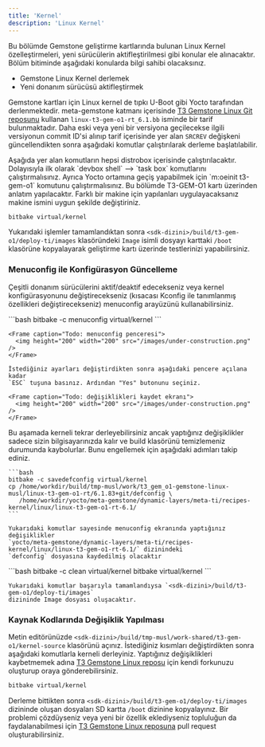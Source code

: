 ```yaml
---
title: 'Kernel'
description: 'Linux Kernel'
---
```


<Note>
Bu bölümde Gemstone geliştirme kartlarında bulunan Linux Kernel özelleştirmeleri, yeni sürücülerin
aktifleştirilmesi gibi konular ele alınacaktır.
</Note>

<Tip>
Bölüm bitiminde aşağıdaki konularda bilgi sahibi olacaksınız.

* Gemstone Linux Kernel derlemek
* Yeni donanım sürücüsü aktifleştirmek
</Tip>

Gemstone kartları için Linux kernel de tıpkı U-Boot gibi Yocto tarafından derlenmektedir.
meta-gemstone katmanı içerisinde [T3 Gemstone Linux Git reposunu](https://github.com/t3gemstone/linux)
kullanan `linux-t3-gem-o1-rt_6.1.bb` isminde bir tarif bulunmaktadır. Daha eski veya yeni bir versiyona
geçilecekse ilgili versiyonun commit ID'si alınıp tarif içerisinde yer alan `SRCREV` değişkeni
güncellendikten sonra aşağıdaki komutlar çalıştırılarak derleme başlatılabilir.

<Warning>
Aşağıda yer alan komutların hepsi distrobox içerisinde çalıştırılacaktır. Dolayısıyla ilk olarak
`devbox shell` --> `task box` komutlarını çalıştırmalısınız. Ayrıca Yocto ortamına geçiş yapabilmek
için `m:oeinit t3-gem-o1` komutunu çalıştırmalısınız.
</Warning>

<Note>
Bu bölümde T3-GEM-O1 kartı üzerinden anlatım yapılacaktır. Farklı bir makine için
yapılanları uygulayacaksanız makine ismini uygun şekilde değiştiriniz.
</Note>

```bash
bitbake virtual/kernel
```

Yukarıdaki işlemler tamamlandıktan sonra `<sdk-dizini>/build/t3-gem-o1/deploy-ti/images` klasöründeki
`Image` isimli dosyayı karttaki `/boot` klasörüne kopyalayarak geliştirme kartı üzerinde testlerinizi
yapabilirsiniz.

### Menuconfig ile Konfigürasyon Güncelleme

Çeşitli donanım sürücülerini aktif/deaktif edecekseniz veya kernel konfigürasyonunu değiştirecekseniz
(kısacası Kconfig ile tanımlanmış özellikleri değiştirecekseniz) menuconfig arayüzünü kullanabilirsiniz.

<AccordionGroup>

  <Accordion title="Menuconfig ekranının açılması">
    ```bash
    bitbake -c menuconfig virtual/kernel
    ```

    <Frame caption="Todo: menuconfig penceresi">
      <img height="200" width="200" src="/images/under-construction.png" />
    </Frame>

    İstediğiniz ayarları değiştirdikten sonra aşağıdaki pencere açılana kadar
    `ESC` tuşuna basınız. Ardından "Yes" butonunu seçiniz.

    <Frame caption="Todo: değişiklikleri kaydet ekranı">
      <img height="200" width="200" src="/images/under-construction.png" />
    </Frame>
  </Accordion>

  <Accordion title="Değişikliklerin kalıcı hale getirilmesi">
    Bu aşamada kerneli tekrar derleyebilirsiniz ancak yaptığınız değişiklikler sadece
    sizin bilgisayarınızda kalır ve build klasörünü temizlemeniz durumunda kaybolurlar.
    Bunu engellemek için aşağıdaki adımları takip ediniz.

    ```bash
    bitbake -c savedefconfig virtual/kernel
    cp /home/workdir/build/tmp-musl/work/t3_gem_o1-gemstone-linux-musl/linux-t3-gem-o1-rt/6.1.83+git/defconfig \
       /home/workdir/yocto/meta-gemstone/dynamic-layers/meta-ti/recipes-kernel/linux/linux-t3-gem-o1-rt-6.1/
    ```

    Yukarıdaki komutlar sayesinde menuconfig ekranında yaptığınız değişiklikler
    `yocto/meta-gemstone/dynamic-layers/meta-ti/recipes-kernel/linux/linux-t3-gem-o1-rt-6.1/` dizinindeki
    `defconfig` dosyasına kaydedilmiş olacaktır
  </Accordion>

  <Accordion title="Kernelin yeniden derlenmesi">
    ```bash
    bitbake -c clean virtual/kernel
    bitbake virtual/kernel
    ```

    Yukarıdaki komutlar başarıyla tamamlandıysa `<sdk-dizini>/build/t3-gem-o1/deploy-ti/images`
    dizininde Image dosyası oluşacaktır.
  </Accordion>

</AccordionGroup>

### Kaynak Kodlarında Değişiklik Yapılması

Metin editörünüzde `<sdk-dizini>/build/tmp-musl/work-shared/t3-gem-o1/kernel-source`
klasörünü açınız. İstediğiniz kısımları değiştirdikten sonra aşağıdaki komutlarla kerneli derleyiniz. Yaptığınız
değişiklikleri kaybetmemek adına [T3 Gemstone Linux reposu](https://github.com/t3gemstone/linux) için kendi
forkunuzu oluşturup oraya gönderebilirsiniz.

```bash
bitbake virtual/kernel
```

Derleme bittikten sonra `<sdk-dizini>/build/t3-gem-o1/deploy-ti/images` dizininde oluşan dosyaları
SD kartta `/boot` dizinine kopyalayınız. Bir problemi çözdüyseniz veya yeni bir özellik eklediyseniz
topluluğun da faydalanabilmesi için [T3 Gemstone Linux reposuna](https://github.com/t3gemstone/linux)
pull request oluşturabilirsiniz.
